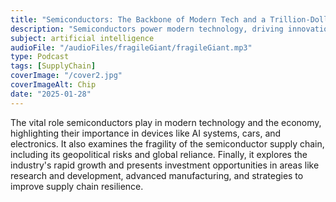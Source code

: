 ```yaml
---
title: "Semiconductors: The Backbone of Modern Tech and a Trillion-Dollar Opportunity"
description: "Semiconductors power modern technology, driving innovation, economic growth, and investment opportunities in a rapidly evolving global market."
subject: artificial intelligence
audioFile: "/audioFiles/fragileGiant/fragileGiant.mp3"
type: Podcast
tags: [SupplyChain]
coverImage: "/cover2.jpg"
coverImageAlt: Chip
date: "2025-01-28"
---
```


The vital role semiconductors play in modern technology and the economy, highlighting their importance in devices like AI systems, cars, and electronics. It also examines the fragility of the semiconductor supply chain, including its geopolitical risks and global reliance. Finally, it explores the industry's rapid growth and presents investment opportunities in areas like research and development, advanced manufacturing, and strategies to improve supply chain resilience.
